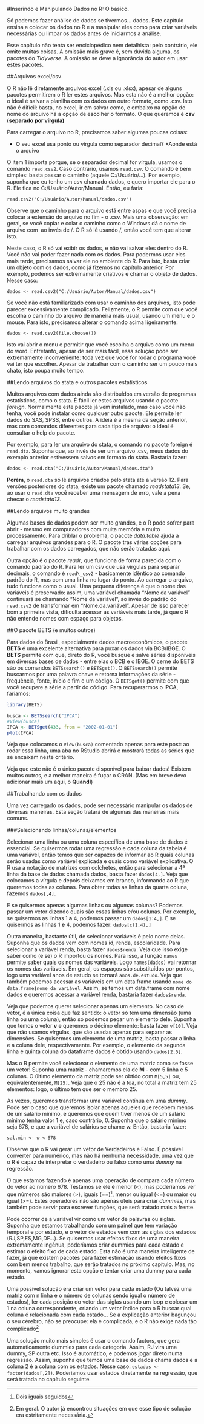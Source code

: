 #Inserindo e Manipulando Dados no R: O básico. 

Só podemos fazer análise de dados se tivermos... dados. Este capítulo ensina a colocar os dados no R e a manipular eles como para criar variáveis necessárias ou limpar os dados antes de iniciarmos a análise. 

Esse capítulo não tenta ser enciclopédico nem detalhista: pelo contrário, ele omite muitas coisas. A omissão mais grave é, sem dúvida alguma, os pacotes do *Tidyverse*. A omissão se deve a ignorância do autor em usar estes pacotes. 

##Arquivos excel/csv

O R não lê diretamente arquivos excel (.xls ou .xlsx), apesar de alguns pacotes permitirem o R ler estes arquivos. Mas esta não é a melhor opção: o ideal é salvar a planilha com os dados em outro formato, como .csv. Isto não é difícil: basta, no excel, ir em salvar como, e embaixo na opção de nome do arquivo há a opção de escolher o formato. O que queremos é **csv (separado por vírgula)**

Para carregar o arquivo no R, precisamos saber algumas poucas coisas:

* O seu excel usa ponto ou vírgula como separador decimal?
*Aonde está o arquivo

O item 1 importa porque, se o separador decimal for vírgula, usamos o comando `read.csv2`. Caso contrário, usamos `read.csv`. O comando é bem simples: basta passar o caminho (aquele C:/Usuário/...). Por exemplo, suponha que eu tenho um csv chamado dados, e quero importar ele para o R. Ele fica no C:/Usuário/Autor/Manual. Então, eu faria:

```
read.csv2("C:/Usuário/Autor/Manual/dados.csv")
```

Observe que o caminho para o arquivo está entre aspas e que você precisa colocar a extensão do arquivo no fim - o .csv. Mais uma observação: em geral, se você copiar e colar o caminho como o Windows dá o nome de arquivo com \ ao invés de /. O R só lê usando /, então você tem que alterar isto. 

Neste caso, o R só vai exibir os dados, e não vai salvar eles dentro do R. Você não vai poder fazer nada com os dados. Para podermos usar eles mais tarde, precisamos salvar ele no ambiente do R. Para isto, basta criar um objeto com os dados, como já fizemos no capítulo anterior. Por exemplo, podemos ser extremamente criativos e chamar o objeto de dados. Nesse caso:

```
dados <- read.csv2("C:/Usuário/Autor/Manual/dados.csv")
``` 

Se você não está familiarizado com usar o caminho dos arquivos, isto pode parecer excessivamente complicado. Felizmente, o R permite com que você escolha o caminho do arquivo de maneira mais usual, usando um menu e o mouse. Para isto, precisamos alterar o comando acima ligeiramente:

```
dados <- read.csv2(file.choose())
```

Isto vai abrir o menu e permitir que você escolha o arquivo como um menu do word. Entretanto, apesar de ser mais fácil, essa solução pode ser extremamente inconveniente: toda vez que você for rodar o programa você vai ter que escolher. Apesar de trabalhar com o caminho ser um pouco mais chato, isto poupa muito tempo. 

##Lendo arquivos do stata e outros pacotes estatísticos

Muitos arquivos com dados ainda são distribuídos em versão de programas estatísticos, como o stata. É fácil ler estes arquivos usando o pacote *foreign*. Normalmente este pacote já vem instalado, mas caso você não tenha, você pode instalar como qualquer outro pacote. Ele permite ler dados do SAS, SPSS, entre outros. A ideia é a mesma da seção anterior, mas com comandos diferentes para cada tipo de arquivo: o ideal é consultar o help do pacote.

Por exemplo, para ler um arquivo do stata, o comando no pacote foreign é `read.dta`. Suponha que, ao invés de ser um arquivo .csv, meus dados do exemplo anterior estivessem salvos em formato do stata. Bastaria fazer: 

```
dados <- read.dta("C:/Usuário/Autor/Manual/dados.dta")
```

**Porém**, o `read.dta` só lê arquivos criados pelo stata até a versão 12. Para versões posteriores do stata, existe um pacote chamado *readstata13*. Se, ao usar o `read.dta` você receber uma mensagem de erro, vale a pena checar o *readstata13*. 

##Lendo arquivos muito grandes

Algumas bases de dados podem ser muito grandes, e o R pode sofrer para abrir - mesmo em computadores com muita memória e muito processamento. Para driblar o problema, o pacote *data.table* ajuda a carregar arquivos grandes para o R. O pacote trás várias opções para trabalhar com os dados carregados, que não serão tratadas aqui. 

Outra opção é o pacote *readr*, que funciona de forma parecida com o comando padrão do R. Para ler um csv que usa vírgulas para separar decimais, o comando é `read\_csv2` - basicamente idêntico ao comando padrão do R, mas com uma linha no lugar do ponto. Ao carregar o arquivo, tudo funciona como o usual. Uma pequena diferença é que o nome das variáveis é preservado: assim, uma variável chamada "Nome da variável" continuará se chamando "Nome da variável", ao invés do padrão do `read.csv2` de transformar em "Nome.da.variável". Apesar de isso parecer bom a primeira vista, dificulta acessar as variáveis mais tarde, já que o R não entende nomes com espaço para objetos.

##O pacote BETS (e muitos outros)

Para dados do Brasil, especialmente dados macroeconômicos, o pacote **BETS** é uma excelente alternativa para puxar os dados via BCB/IBGE. O **BETS** permite com que, direto do R, você busque e salve séries disponíveis em diversas bases de dados - entre elas o BCB e o IBGE. O cerne do BETS são os comandos `BETSsearch()` e `BETSget()`. O `BETSsearch()` permite buscarmos por uma palavra chave e retorna informações da série - frequência, fonte, início e fim e um código. O `BETSget()` permite com que você recupere a série a partir do código. Para recuperarmos o IPCA, fariamos: 

```r

library(BETS)

busca <- BETSsearch("IPCA")
#View(busca)
IPCA <- BETSget(433, from = "2002-01-01")
plot(IPCA)

```

Veja que colocamos o `View(busca)` comentado apenas para este post: ao rodar essa linha, uma aba no RStudio abrirá e mostrará todas as séries que se encaixam neste critério. 

Veja que este não é o único pacote disponível para baixar dados! Existem muitos outros, e a melhor maneira é fuçar o CRAN. (Mas em breve devo adicionar mais um aqui, o **Quandl**)

##Trabalhando com os dados

Uma vez carregado os dados, pode ser necessário manipular os dados de diversas maneiras. Esta seção tratará de algumas das maneiras mais comuns. 

###Selecionando linhas/colunas/elementos

Selecionar uma linha ou uma coluna específica de uma base de dados é essencial. Se quisermos rodar uma regressão e cada coluna da tabela é uma variável, então temos que ser capazes de informar ao R quais colunas serão usadas como variável explicada e quais como variável explicativa. O R usa a notação de matrizes com colchetes, então para selecionar a 4ª linha da base de dados chamada dados, basta fazer `dados[4,]`. Veja que colocamos a vírgula e depois deixamos em branco, informando ao R que queremos todas as colunas. Para obter todas as linhas da quarta coluna, fazemos `dados[,4]`.

E se quisermos apenas algumas linhas ou algumas colunas? Podemos passar um vetor dizendo quais são essas linhas e/ou colunas. Por exemplo, se quisermos as linhas 1 **a** 4, podemos passar um `dados[1:4,]`. E se quisermos as linhas 1 **e** 4, podemos fazer: `dados[c(1,4),]`

Outra maneira, bastante útil, de selecionar variáveis é pelo nome delas. Suponha que os dados vem com nomes id, renda, escolaridade. Para selecionar a variável renda, basta fazer `dados$renda`. Veja que isso exige saber como (e se) o R importou os nomes. Para isso, a função `names` permite saber quais os nomes das variáveis. Logo `names(dados)` vai retornar os nomes das variáveis. Em geral, os espaços são substituídos por pontos, logo uma variável anos de estudo se tornará `anos.de.estudo`. Veja que também podemos acessar as variáveis em um data.frame usando `nome do data.frame$nome da variável`. Assim, se temos um data.frame com nome dados e queremos acessar a variável renda, bastaria fazer `dados$renda`.

Veja que podemos querer selecionar apenas um elemento. No caso de vetor, é a única coisa que faz sentido: o vetor só tem uma dimensão (uma linha ou uma coluna), então só podemos pegar um elemento dele. Suponha que temos o vetor $\mathbf{v}$ e queremos o décimo elemento: basta fazer `v[10]`. Veja que não usamos vírgulas, que são usadas apenas para separar as dimensões. Se quisermos um elemento de uma matriz, basta passar a linha e a coluna dele, respectivamente. Por exemplo, o elemento da segunda linha e quinta coluna do dataframe dados é obtido usando `dados[2,5]`. 

Mas o R permite você selecionar o elemento de uma matriz como se fosse um vetor! Suponha uma matriz - chamaremos ela de $\mathbf{M}$ - com 5 linha e 5 colunas. O último elemento da matriz pode ser obtido com `M[5,5]` ou, equivalentemente, `M[25]`. Veja que o 25 não é a toa, no total a matriz tem 25 elementos: logo, o último tem que ser o membro 25.   

\subsection{Criando dummies}

As vezes, queremos transformar uma variável contínua em uma *dummy*. Pode ser o caso que queremos isolar apenas aqueles que recebem menos de um salário mínimo, e queremos que quem tiver menos de um salário mínimo tenha valor 1 e, caso contrário, 0. Suponha que o salário mínimo seja 678, e que a variável de salários se chame w. Então, bastaria fazer:

```
sal.min <- w < 678
```

Observe que o R vai gerar um vetor de Verdadeiros e Falso. É possível converter para numérico, mas não há nenhuma necessidade, uma vez que o R é capaz de interpretar o verdadeiro ou falso como uma *dummy* na regressão.

O que estamos fazendo é apenas uma operação de compara cada número do vetor ao número 678. Testamos se ele é menor (<), mas poderíamos ver que números são maiores (>), iguais (==)[^2], menor ou igual (<=) ou maior ou igual (>=). Estes operadores não são apenas úteis para criar *dummies*, mas também pode servir para escrever funções, que será tratado mais a frente. 

Pode ocorrer de a variável vir como um vetor de palavras ou siglas. Suponha que estamos trabalhando com um painel que tem variação temporal e por estado, e o vetor de estados vem com as siglas dos estados (RJ,SP,ES,MG,DF...). Se quisermos usar efeitos fixos de uma maneira extremamente ingênua, poderíamos criar dummies para cada estado e estimar o efeito fixo de cada estado. Esta não é uma maneira inteligente de fazer, já que existem pacotes para fazer estimação usando efeitos fixos com bem menos trabalho, que serão tratados no próximo capítulo. Mas, no momento, vamos ignorar esta opção e tentar criar uma dummy para cada estado.

Uma possível solução era criar um vetor para cada estado (Ou talvez uma matriz com n linha e o número de colunas sendo igual o número de estados), ler cada posição do vetor das siglas usando um loop e colocar um 1 na coluna correspondente, criando um vetor índice para o R buscar qual coluna é relacionada com cada estado... Se a explicação anterior bagunçou o seu cérebro, não se preocupe: ela é complicada, e o R não exige nada tão complicado[^3] 

Uma solução muito mais simples é usar o comando factors, que gera automaticamente dummies para cada categoria. Assim, RJ vira uma dummy, SP outra etc. Isso é automático, e podemos jogar direto numa regressão. Assim, suponha que temos uma base de dados chama dados e a coluna 2 é a coluna com os estados. Nesse caso: `estados <- factor(dados[,2])`. Poderíamos usar estados diretamente na regressão, que será tratada no capítulo seguinte. 

[^2]: Dois iguais seguidos

[^3]: Em geral. O autor já encontrou situações em que esse tipo de solução era estritamente necessária. 